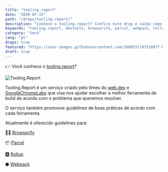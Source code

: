 ```yaml
---
title: "tooling.report"
date: "2020-07-15"
path: "/drops/tooling-report/"
description: "Conhece o tooling.report? Confira este drop e saiba como o serviço pode ajudar você escolher ferramentas de build."
keywords: "tooling.report, devtools, browserify, parcel, webpack, rollup, google chrome, web.dev"
category: "tech"
lang: "pt"
drops: true
featured: "https://user-images.githubusercontent.com/1680157/87510877-bf71b080-c64a-11ea-9f20-67073c177345.png"
draft: true
---
```



<Drop>

👉 Você conhece o <A href="https://tooling.report/">tooling.report</A>?

![Tooling.Report](https://user-images.githubusercontent.com/1680157/87510877-bf71b080-c64a-11ea-9f20-67073c177345.png)

Tooling.Report é um serviço criado pelo times do <A href="https://web.dev/">web.dev</A> e <A href="https://github.com/GoogleChromeLabs">GoogleChromeLabs</A> que visa nos ajudar escolher a melhor ferramenta de build de acordo com o problema que queremos resolver.

O serviço também promvove guidelines de boas práticas de acordo com cada ferramenta.

Atualmente é oferecido guidelines para:

🧙‍♀️ <A href="http://browserify.org/">Browserify</A>

📦 <A href="https://parceljs.org/">Parcel</A>

🆁 <A href="https://rollupjs.org/">Rollup</A>

⬢ <A href="https://webpack.js.org/">Webpack</A>

</Drop>
